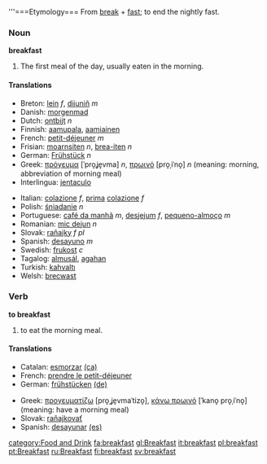 '''===Etymology===
From [[break]] + [[fast]]; to end the nightly fast.

===Noun===
'''breakfast'''

#The first meal of the day, usually eaten in the morning.

====Translations====
{{top}}
*Breton: [[lein]] ''f'', [[dijuniñ]] ''m''
*Danish: [[morgenmad]]
*Dutch: [[ontbijt]] ''n''
*Finnish: [[aamupala]], [[aamiainen]]
*French: [[petit-déjeuner]] ''m''
*Frisian: [[moarnsiten]] ''n'', [[brea-iten]] ''n''
*German: [[Frühstück]] ''n''
*Greek: [[πρόγευμα]] [ˈpro̞ʝe̞vma] ''n'', [[πρωινό]] [pro̞ˌiˈno̞] ''n'' (meaning: morning, abbreviation of morning meal)
*Interlingua: [[jentaculo]]
{{mid}}
*Italian: [[colazione]] ''f'', [[prima]] [[colazione]] ''f''
*Polish: [[śniadanie]] ''n''
*Portuguese: [[café da manhã]] ''m'', [[desjejum]] ''f'', [[pequeno-almoço]] ''m''
*Romanian: [[mic dejun]] ''n''
*Slovak: [[raňajky]] ''f pl''
*Spanish: [[desayuno]] ''m''
*Swedish: [[frukost]] ''c''
*Tagalog: [[almusál]], [[agahan]]
*Turkish: [[kahvaltı]]
*Welsh: [[brecwast]]
{{bottom}}

===Verb===
'''to breakfast'''

# to eat the morning meal.

====Translations====
{{top}}
*Catalan: [[esmorzar]] [[:ca:esmorzar|(ca)]]
*French: [[prendre le petit-déjeuner]]
*German: [[frühstücken]] [[:de:frühstücken|(de)]]
{{mid}}
*Greek: [[προγευματίζω]] [pro̞ˌʝe̞vmaˈtizo̞], [[κάνω πρωινό]] [ˈkano̞ pro̞ˌiˈno̞] (meaning: have a morning meal)
*Slovak: [[raňajkovať]]
*Spanish: [[desayunar]] [[:es:desayunar|(es)]]
{{bottom}}

[[category:Food and Drink]]
[[fa:breakfast]]
[[gl:Breakfast]]
[[it:breakfast]]
[[pl:breakfast]]
[[pt:Breakfast]]
[[ru:Breakfast]]
[[fi:breakfast]]
[[sv:breakfast]]